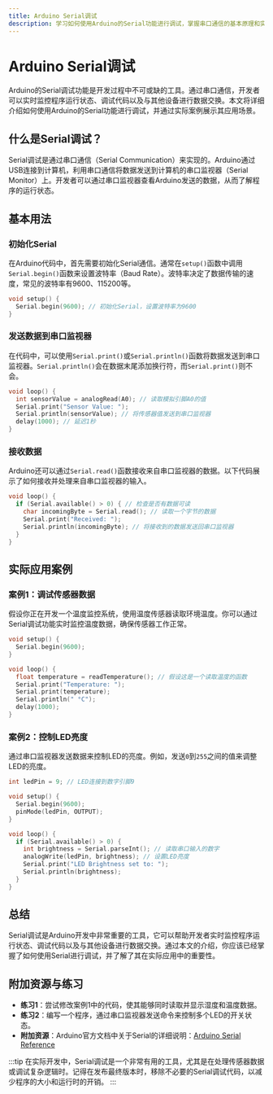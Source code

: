 ```yaml
---
title: Arduino Serial调试
description: 学习如何使用Arduino的Serial功能进行调试，掌握串口通信的基本原理和实际应用。
---
```


# Arduino Serial调试

Arduino的Serial调试功能是开发过程中不可或缺的工具。通过串口通信，开发者可以实时监控程序运行状态、调试代码以及与其他设备进行数据交换。本文将详细介绍如何使用Arduino的Serial功能进行调试，并通过实际案例展示其应用场景。

## 什么是Serial调试？

Serial调试是通过串口通信（Serial Communication）来实现的。Arduino通过USB连接到计算机，利用串口通信将数据发送到计算机的串口监视器（Serial Monitor）上。开发者可以通过串口监视器查看Arduino发送的数据，从而了解程序的运行状态。

## 基本用法

### 初始化Serial

在Arduino代码中，首先需要初始化Serial通信。通常在`setup()`函数中调用`Serial.begin()`函数来设置波特率（Baud Rate）。波特率决定了数据传输的速度，常见的波特率有9600、115200等。

```cpp
void setup() {
  Serial.begin(9600); // 初始化Serial，设置波特率为9600
}
```

### 发送数据到串口监视器

在代码中，可以使用`Serial.print()`或`Serial.println()`函数将数据发送到串口监视器。`Serial.println()`会在数据末尾添加换行符，而`Serial.print()`则不会。

```cpp
void loop() {
  int sensorValue = analogRead(A0); // 读取模拟引脚A0的值
  Serial.print("Sensor Value: ");
  Serial.println(sensorValue); // 将传感器值发送到串口监视器
  delay(1000); // 延迟1秒
}
```

### 接收数据

Arduino还可以通过`Serial.read()`函数接收来自串口监视器的数据。以下代码展示了如何接收并处理来自串口监视器的输入。

```cpp
void loop() {
  if (Serial.available() > 0) { // 检查是否有数据可读
    char incomingByte = Serial.read(); // 读取一个字节的数据
    Serial.print("Received: ");
    Serial.println(incomingByte); // 将接收到的数据发送回串口监视器
  }
}
```

## 实际应用案例

### 案例1：调试传感器数据

假设你正在开发一个温度监控系统，使用温度传感器读取环境温度。你可以通过Serial调试功能实时监控温度数据，确保传感器工作正常。

```cpp
void setup() {
  Serial.begin(9600);
}

void loop() {
  float temperature = readTemperature(); // 假设这是一个读取温度的函数
  Serial.print("Temperature: ");
  Serial.print(temperature);
  Serial.println(" °C");
  delay(1000);
}
```

### 案例2：控制LED亮度

通过串口监视器发送数据来控制LED的亮度。例如，发送`0`到`255`之间的值来调整LED的亮度。

```cpp
int ledPin = 9; // LED连接到数字引脚9

void setup() {
  Serial.begin(9600);
  pinMode(ledPin, OUTPUT);
}

void loop() {
  if (Serial.available() > 0) {
    int brightness = Serial.parseInt(); // 读取串口输入的数字
    analogWrite(ledPin, brightness); // 设置LED亮度
    Serial.print("LED Brightness set to: ");
    Serial.println(brightness);
  }
}
```

## 总结

Serial调试是Arduino开发中非常重要的工具，它可以帮助开发者实时监控程序运行状态、调试代码以及与其他设备进行数据交换。通过本文的介绍，你应该已经掌握了如何使用Serial进行调试，并了解了其在实际应用中的重要性。

## 附加资源与练习

- **练习1**：尝试修改案例1中的代码，使其能够同时读取并显示湿度和温度数据。
- **练习2**：编写一个程序，通过串口监视器发送命令来控制多个LED的开关状态。
- **附加资源**：Arduino官方文档中关于Serial的详细说明：[Arduino Serial Reference](https://www.arduino.cc/reference/en/language/functions/communication/serial/)

:::tip
在实际开发中，Serial调试是一个非常有用的工具，尤其是在处理传感器数据或调试复杂逻辑时。记得在发布最终版本时，移除不必要的Serial调试代码，以减少程序的大小和运行时的开销。
:::